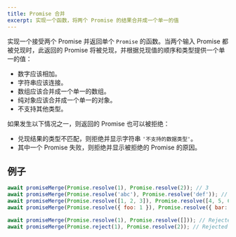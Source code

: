 ```yaml
---
title: Promise 合并
excerpt: 实现一个函数，将两个 Promise 的结果合并成一个单一的值
---
```


实现一个接受两个 Promise 并返回单个 `Promise` 的函数。当两个输入 Promise 都被兑现时，此返回的 Promise 将被兑现，并根据兑现值的顺序和类型提供一个单一的值：

* 数字应该相加。
* 字符串应该连接。
* 数组应该合并成一个单一的数组。
* 纯对象应该合并成一个单一的对象。
* 不支持其他类型。

如果发生以下情况之一，则返回的 Promise 也可以被拒绝：

* 兑现结果的类型不匹配，则拒绝并显示字符串 `'不支持的数据类型'`。
* 其中一个 Promise 失败，则拒绝并显示被拒绝的 Promise 的原因。

## 例子

```js
await promiseMerge(Promise.resolve(1), Promise.resolve(2)); // 3
await promiseMerge(Promise.resolve('abc'), Promise.resolve('def')); // 'abcdef'
await promiseMerge(Promise.resolve([1, 2, 3]), Promise.resolve([4, 5, 6])); // [1, 2, 3, 4, 5, 6]
await promiseMerge(Promise.resolve({ foo: 1 }), Promise.resolve({ bar: 2 })); // { foo: 1, bar: 2}

await promiseMerge(Promise.resolve(1), Promise.resolve([])); // Rejected with 'Unsupported data types'
await promiseMerge(Promise.reject(1), Promise.resolve(2)); // Rejected with 1
```
